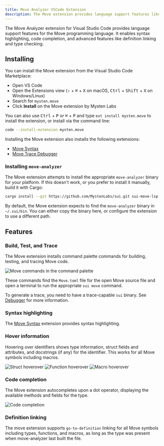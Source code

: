 ```yaml
---
title: Move Analyzer VSCode Extension
description: The Move extension provides language support features like code navigation, completion, and diagnostics for Move source code.
---
```

The Move Analyzer extension for Visual Studio Code provides language support features for the Move programming language. It enables syntax highlighting, code completion, and advanced features like definition linking and type checking.

## Installing

You can install the Move extension from the Visual Studio Code Marketplace:

- Open VS Code
- Open the Extensions view (<kbd>⇧</kbd> + <kbd>⌘</kbd> + <kbd>X</kbd> on macOS, <kbd>Ctrl</kbd> + <kbd>Shift</kbd> + <kbd>X</kbd> on Windows/Linux) 
- Search for `mysten.move`
- Click **Install** on the Move extension by Mysten Labs

You can also use <kbd>Ctrl</kbd> + <kbd>P</kbd> or <kbd>⌘</kbd> + <kbd>P</kbd> and type `ext install mysten.move` to install the extension, or install via the command line: 

```bash
code --install-extension mysten.move
```

Installing the Move extension also installs the following extensions:

- [Move Syntax](https://marketplace.visualstudio.com/items?itemName=damirka.move-syntax)
- [Move Trace Debugger](https://marketplace.visualstudio.com/items?itemName=mysten.move-trace-debug)

### Installing `move-analyzer`

The Move extension attempts to install the appropriate `move-analyzer` binary for your platform. If this doesn't work, or you prefer to install it manually, build it with Cargo:

```bash
cargo install --git https://github.com/MystenLabs/sui.git sui-move-lsp
```
By default, the Move extension expects to find the `move-analyzer` binary in `~/.sui/bin`. You can either copy the binary here, or configure the extension to use a different path. 

## Features

### Build, Test, and Trace

The Move extension installs command palette commands for building, testing, and tracing Move code. 

![Move commands in the command palette](./images/commands.png)

These commands find the `Move.toml` file for the open Move source file and open a terminal to run the appropriate `sui move` command.

To generate a trace, you need to have a trace-capable `sui` binary. See [Debugger](./debugger.mdx) for more information.

### Syntax highlighting

The [Move Syntax](https://marketplace.visualstudio.com/items?itemName=damirka.move-syntax) extension provides syntax highlighting.

### Hover information

Hovering over identifiers shows type information, struct fields and attributes, and docstrings (if any) for the identifier. This works for all Move symbols including macros. 

![Struct hoverover](./images/hover_struct.png)
![Function hoverover](./images/hover_fun.png)
![Macro hoverover](./images/hover_macros.png)

### Code completion

The Move extension autocompletes upon a dot operator, displaying the available methods and fields for the type.

![Code completion](./images/dot_completion.png)


### Definition linking

The move extension supports `go-to-definition` linking for all Move symbols including types, functions, and macros, as long as the type was present when move-analyzer last built the file.
